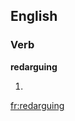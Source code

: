 ==English==

===Verb===
'''redarguing'''

# {{present participle of|[[redargue]]}}

[[fr:redarguing]]